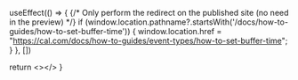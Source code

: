 
  useEffect(() => {
    {/* Only perform the redirect on the published site (no need in the preview) */}
    if (window.location.pathname?.startsWith('/docs/how-to-guides/how-to-set-buffer-time')) {
      window.location.href = "https://cal.com/docs/how-to-guides/event-types/how-to-set-buffer-time";
    }
  }, [])
  
  return <></>
}

<Redirect />

